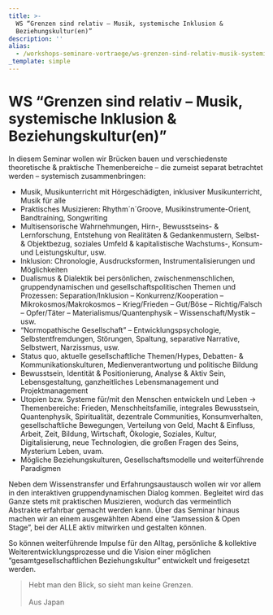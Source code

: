 ```yaml
---
title: >-
  WS “Grenzen sind relativ – Musik, systemische Inklusion &
  Beziehungskultur(en)”
description: ''
alias:
  - /workshops-seminare-vortraege/ws-grenzen-sind-relativ-musik-systemische-inklusion-beziehungskulturen.html
_template: simple
---
```


# WS “Grenzen sind relativ – Musik, systemische Inklusion & Beziehungskultur(en)”

In diesem Seminar wollen wir Brücken bauen und verschiedenste theoretische & praktische Themenbereiche – die zumeist separat betrachtet werden – systemisch zusammenbringen:

- Musik, Musikunterricht mit Hörgeschädigten, inklusiver Musikunterricht, Musik für alle
- Praktisches Musizieren: Rhythm´n´Groove, Musikinstrumente-Orient, Bandtraining, Songwriting
- Multisensorische Wahrnehmungen, Hirn-, Bewusstseins- & Lernforschung, Entstehung von Realitäten & Gedankenmustern, Selbst- & Objektbezug, soziales Umfeld & kapitalistische Wachstums-, Konsum- und Leistungskultur, usw.
- Inklusion: Chronologie, Ausdrucksformen, Instrumentalisierungen und Möglichkeiten
- Dualismus & Dialektik bei persönlichen, zwischenmenschlichen, gruppendynamischen und gesellschaftspolitischen Themen und Prozessen: Separation/Inklusion – Konkurrenz/Kooperation – Mikrokosmos/Makrokosmos – Krieg/Frieden – Gut/Böse – Richtig/Falsch – Opfer/Täter – Materialismus/Quantenphysik – Wissenschaft/Mystik – usw.
- “Normopathische Gesellschaft” – Entwicklungspsychologie, Selbstentfremdungen, Störungen, Spaltung, separative Narrative, Selbstwert, Narzissmus, usw.
- Status quo, aktuelle gesellschaftliche Themen/Hypes, Debatten- & Kommunikationskulturen, Medienverantwortung und politische Bildung
- Bewusstsein, Identität & Positionierung, Analyse & Aktiv Sein, Lebensgestaltung, ganzheitliches Lebensmanagement und Projektmanagement
- Utopien bzw. Systeme für/mit den Menschen entwickeln und Leben → Themenbereiche: Frieden, Menschheitsfamilie, integrales Bewusstsein, Quantenphysik, Spiritualität, dezentrale Communities, Konsumverhalten, gesellschaftliche Bewegungen, Verteilung von Geld, Macht & Einfluss, Arbeit, Zeit, Bildung, Wirtschaft, Ökologie, Soziales, Kultur, Digitalisierung, neue Technologien, die großen Fragen des Seins, Mysterium Leben, uvam.
- Mögliche Beziehungskulturen, Gesellschaftsmodelle und weiterführende Paradigmen

Neben dem Wissenstransfer und Erfahrungsaustausch wollen wir vor allem in den interaktiven gruppendynamischen Dialog kommen. Begleitet wird das Ganze stets mit praktischen Musizieren, wodurch das vermeintlich Abstrakte erfahrbar gemacht werden kann. Über das Seminar hinaus machen wir an einem ausgewählten Abend eine “Jamsession & Open Stage”, bei der ALLE aktiv mitwirken und gestalten können.

So können weiterführende Impulse für den Alltag, persönliche & kollektive Weiterentwicklungsprozesse und die Vision einer möglichen “gesamtgesellschaftlichen Beziehungskultur” entwickelt und freigesetzt werden.

> Hebt man den Blick, so sieht man keine Grenzen.\
> \
> Aus Japan
